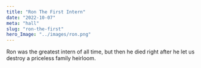 ```yaml
---
title: "Ron The First Intern"
date: "2022-10-07"
meta: "hall"
slug: "ron-the-first"
hero_Image: "../images/ron.png"
---
```



Ron was the greatest intern of all time, but then he died right after he let us destroy a priceless family heirloom.



